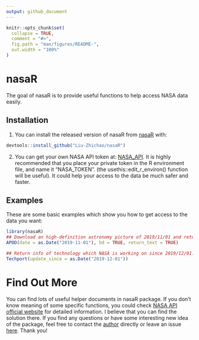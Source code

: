 ```yaml
---
output: github_document
---
```


<!-- README.md is generated from README.Rmd. Please edit that file -->

```r
knitr::opts_chunk$set(
  collapse = TRUE,
  comment = "#>",
  fig.path = "man/figures/README-",
  out.width = "100%"
)
```

# nasaR

<!-- badges: start -->
<!-- badges: end -->

The goal of nasaR is to provide useful functions to help access NASA data easily.

## Installation

1. You can install the released version of nasaR from [nasaR](https://github.com/Liu-Zhichao/nasaR) with:

``` r
devtools::install_github("Liu-Zhichao/nasaR")
```

2. You can get your own NASA API token at: [NASA_API](https://api.nasa.gov/). It is highly recommended that you place your private token in the R environment file, and name it "NASA_TOKEN". (the usethis::edit_r_environ() function will be useful). It could help your access to the data be much safer and faster.

## Examples

These are some basic examples which show you how to get access to the data you want:

```r
library(nasaR)
## Download an high-definition astronomy picture of 2019/11/01 and return its explanation text as well.
APOD(date = as.Date("2019-11-01"), hd = TRUE, return_text = TRUE)
```

```r
## Return info of technology which NASA is working on since 2019/12/01.
Techport(update_since = as.Date("2019-12-01"))
```

# Find Out More

You can find lots of useful helper documents in nasaR package. If you don't know meaning of some specific functions, you could check [NASA API official website](https://api.nasa.gov/) for detailed information. I believe that you can find the solution there. If you find any questions or have some interesting new idea of the package, feel free to contact the [author](https://www.linkedin.com/in/zhichao-liu/) directly or leave an issue [here](https://github.com/Liu-Zhichao/nasaR/issues). Thank you!
